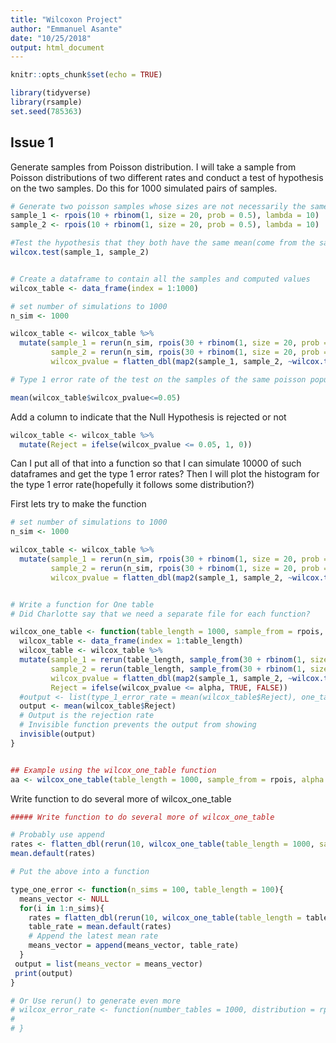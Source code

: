 ```yaml
---
title: "Wilcoxon Project"
author: "Emmanuel Asante"
date: "10/25/2018"
output: html_document
---
```


```r
knitr::opts_chunk$set(echo = TRUE)
```

```r

library(tidyverse)
library(rsample)
set.seed(785363)
```


## Issue 1

Generate samples from Poisson distribution. I will take a sample from Poisson distributions of two different rates and conduct a test of hypothesis on the two samples. Do this for 1000 simulated pairs of samples.

```r

# Generate two poisson samples whose sizes are not necessarily the same
sample_1 <- rpois(10 + rbinom(1, size = 20, prob = 0.5), lambda = 10)
sample_2 <- rpois(10 + rbinom(1, size = 20, prob = 0.5), lambda = 10)

#Test the hypothesis that they both have the same mean(come from the same distribution)
wilcox.test(sample_1, sample_2)


# Create a dataframe to contain all the samples and computed values
wilcox_table <- data_frame(index = 1:1000)

# set number of simulations to 1000
n_sim <- 1000

wilcox_table <- wilcox_table %>% 
  mutate(sample_1 = rerun(n_sim, rpois(30 + rbinom(1, size = 20, prob = 0.5), lambda = 10)),
         sample_2 = rerun(n_sim, rpois(30 + rbinom(1, size = 20, prob = 0.5), lambda = 10)),
         wilcox_pvalue = flatten_dbl(map2(sample_1, sample_2, ~wilcox.test(.x, .y, exact = FALSE)$p.value)))

# Type 1 error rate of the test on the samples of the same poisson population

mean(wilcox_table$wilcox_pvalue<=0.05)

```

Add a column to indicate that the Null Hypothesis is rejected or not

```r
wilcox_table <- wilcox_table %>% 
  mutate(Reject = ifelse(wilcox_pvalue <= 0.05, 1, 0))
```


Can I put all of that into a function so that I can simulate 10000 of such dataframes and get the type 1 error rates? Then I will plot the histogram for the type 1 error rate(hopefully it follows some distribution?)

First lets try to make the function

```r
# set number of simulations to 1000
n_sim <- 1000

wilcox_table <- wilcox_table %>% 
  mutate(sample_1 = rerun(n_sim, rpois(30 + rbinom(1, size = 20, prob = 0.5), lambda = 10)),
         sample_2 = rerun(n_sim, rpois(30 + rbinom(1, size = 20, prob = 0.5), lambda = 10)),
         wilcox_pvalue = flatten_dbl(map2(sample_1, sample_2, ~wilcox.test(.x, .y, exact = F)$p.value)))


# Write a function for One table
# Did Charlotte say that we need a separate file for each function?

wilcox_one_table <- function(table_length = 1000, sample_from = rpois, ..., alpha = 0.05){
  wilcox_table <- data_frame(index = 1:table_length)
  wilcox_table <- wilcox_table %>% 
  mutate(sample_1 = rerun(table_length, sample_from(30 + rbinom(1, size = 20, prob = 0.5), ...)),
         sample_2 = rerun(table_length, sample_from(30 + rbinom(1, size = 20, prob = 0.5), ...)),
         wilcox_pvalue = flatten_dbl(map2(sample_1, sample_2, ~wilcox.test(.x, .y, exact = FALSE, conf.level = 1 - alpha)$p.value)), 
         Reject = ifelse(wilcox_pvalue <= alpha, TRUE, FALSE))
  #output <- list(type_1_error_rate = mean(wilcox_table$Reject), one_table = wilcox_table)
  output <- mean(wilcox_table$Reject)
  # Output is the rejection rate
  # Invisible function prevents the output from showing
  invisible(output)
}


## Example using the wilcox_one_table function
aa <- wilcox_one_table(table_length = 1000, sample_from = rpois, alpha = 0.05, lambda = 20)

```


Write function to do several more of wilcox_one_table

```r
##### Write function to do several more of wilcox_one_table

# Probably use append
rates <- flatten_dbl(rerun(10, wilcox_one_table(table_length = 1000, sample_from = rpois, alpha = 0.05, lambda = 20)))
mean.default(rates)

# Put the above into a function

type_one_error <- function(n_sims = 100, table_length = 100){
  means_vector <- NULL
  for(i in 1:n_sims){
    rates = flatten_dbl(rerun(10, wilcox_one_table(table_length = table_length, sample_from = rpois, alpha = 0.05, lambda = 20)))
    table_rate = mean.default(rates)
    # Append the latest mean rate
    means_vector = append(means_vector, table_rate)
  }
 output = list(means_vector = means_vector)
 print(output)
}

# Or Use rerun() to generate even more
# wilcox_error_rate <- function(number_tables = 1000, distribution = rpois, ...){
#   
# }

```

